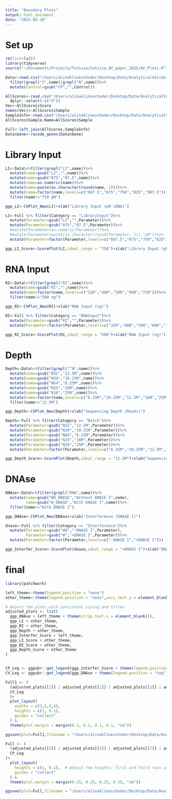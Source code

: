 ```yaml
---
title: "Boundary Plots"
output: html_document
date: "2025-02-18"
---
```


# Set up
```r
rm(list=ls())
library(tidyverse)
source("~/Documents/Projects/Tutivia/tutivia_AV_paper_2025/AV_Plots.R")

Data<-read.csv("/Users/alinaklineschoder/Desktop/Data/AnalyticalValidation/Data_AnalyticalValidation_Organized/CVs.csv")%>%
  filter(grepl("I",name)|grepl("N",name))%>%
  mutate(Control=gsub("CP","",Control))

AllScores<-read.csv("/Users/alinaklineschoder/Desktop/Data/AnalyticalValidation/Data_AnalyticalValidation_Organized/FinalScores.csv")%>%
  dplyr::select(-c("X"))
Vec<-AllScores$Score
names(Vec)<-AllScores$Sample
SampleInfo<-read.csv("/Users/alinaklineschoder/Desktop/Data/AnalyticalValidation/AVSampleKey.csv")
AllScores$Sample.Name=AllScores$Sample

Full<-left_join(AllScores,SampleInfo)
Data$Gene<-recode_genes(Data$Gene)
```

# Library Input
```r
LI<-Data%>%filter(grepl("LI",name))%>%
  mutate(name=gsub("LI","",name))%>%
  mutate(name=gsub("075","07.5",name))%>%
  mutate(name=as.numeric(name))%>%
  mutate(name=paste(as.character(round(name, 1))))%>%
  mutate(name=factor(name,levels=c("607.5","675","750","825","907.5")))%>%
  filter(name!="750 pM")

ggp_LI<-CVPlot_New(LI)+xlab("Library Input (pM cDNA)")

LI<-Full %>% filter(Category == "LibraryInput")%>%
  mutate(Parameter=gsub("LI","",Parameter))%>%
  mutate(Parameter=gsub("075","07.5",Parameter))%>%
  #mutate(Parameter=as.numeric(Parameter))%>%
  #mutate(Parameter=paste(as.character(round(Parameter, 1)),"pM"))%>%
  mutate(Parameter=factor(Parameter,levels=c("607.5","675","750","825","907.5")))

ggp_LI_Score<-ScorePlot(LI,ideal_range = "750")+xlab("Library Input (pM cDNA)")
```

# RNA Input
```r
RI<-Data%>%filter(grepl("RI",name))%>%
  mutate(name=gsub("RI","",name))%>%
  mutate(name=factor(name,levels=c("320","400","500","600","720")))%>%
  filter(name!="500 ng")

ggp_RI<-CVPlot_New(RI)+xlab("RNA Input (ng)")

RI<-Full %>% filter(Category == "RNAInput")%>%
  mutate(Parameter=gsub("RI","",Parameter))%>%
  mutate(Parameter=factor(Parameter,levels=c("320","400","500","600","720")))

ggp_RI_Score<-ScorePlot(RI,ideal_range = "500")+xlab("RNA Input (ng)")
```

# Depth
```r
Depth<-Data%>%filter(grepl("^N",name))%>%
  mutate(name=gsub("N32","12.5M",name))%>%
  mutate(name=gsub("N39","10.25M",name))%>%
  mutate(name=gsub("N64","6.25M",name))%>%
  mutate(name=gsub("N25","16M",name))%>%
  mutate(name=gsub("N16","25M",name))%>%
  mutate(name=factor(name,levels=c("6.25M","10.25M","12.5M","16M","25M")))%>%
  filter(name!="12.5M")

ggp_Depth<-CVPlot_New(Depth)+xlab("Sequencing Depth (Reads)")

Depth<-Full %>% filter(Category == "Batch")%>%
  mutate(Parameter=gsub("N32","12.5M",Parameter))%>%
  mutate(Parameter=gsub("N39","10.25M",Parameter))%>%
  mutate(Parameter=gsub("N64","6.25M",Parameter))%>%
  mutate(Parameter=gsub("N25","16M",Parameter))%>%
  mutate(Parameter=gsub("N16","25M",Parameter))%>%
  mutate(Parameter=factor(Parameter,levels=c("6.25M","10.25M","12.5M","16M","25M")))

ggp_Depth_Score<-ScorePlot(Depth,ideal_range = "12.5M")+xlab("Sequencing Depth (Reads)")
```

# DNAse
```r
DNAse<-Data%>%filter(grepl("DNA",name))%>%
  mutate(name=gsub("WO_DNASE","Without DNASE I",name),
         name=gsub("W_DNASE","With DNASE I",name))%>%
  filter(name!="With DNASE I")

ggp_DNAse<-CVPlot_New(DNAse)+xlab("Interference (DNASE I)")

dnase<-Full %>% filter(Category == "Interference")%>%
  mutate(Parameter=gsub("WO","-DNASE I",Parameter),
         Parameter=gsub("W","+DNASE I",Parameter))%>%
  mutate(Parameter=factor(Parameter,levels=c("-DNASE I","+DNASE I")))

ggp_Interfer_Score<-ScorePlot(dnase,ideal_range = "+DNASE I")+xlab("DNASE I")
```

# final
```r
library(patchwork)

left_theme<-theme(legend.position = "none")
other_theme<-theme(legend.position = "none",axis.text.y = element_blank(),axis.title.y = element_blank())

# Adjust the plots with consistent sizing and titles
adjusted_plots <- list(
  ggp_DNAse + left_theme + theme(strip.text.x = element_blank()),
  ggp_LI + other_theme,
  ggp_RI + other_theme,
  ggp_Depth + other_theme,
  ggp_Interfer_Score + left_theme,
  ggp_LI_Score + other_theme,
  ggp_RI_Score + other_theme,
  ggp_Depth_Score + other_theme
)


CP_Leg <- ggpubr::get_legend(ggp_Interfer_Score + theme(legend.position = "top"))
CV_Leg <- ggpubr::get_legend(ggp_DNAse + theme(legend.position = "top", legend.key.height = unit(1, "mm")))
```

```r
Full1 <- (
  (adjusted_plots[[1]] | adjusted_plots[[2]] | adjusted_plots[[3]] | adjusted_plots[[4]]) / 
  CV_Leg
  )+
  plot_layout(
    widths = c(1,5,5,4),
    heights = c(1, 0.1),
    guides = "collect"
  ) & 
  theme(plot.margin = margin(0.1, 0.1, 0.1, 0.1, "cm"))

ggsave(plot=Full1,filename = "/Users/alinaklineschoder/Desktop/Data/AnalyticalValidation/Data_AnalyticalValidation_Organized/Figures/Boundary_P1.png",bg="white",width = 10,height = 5)

Full <- (
  (adjusted_plots[[5]] | adjusted_plots[[6]] | adjusted_plots[[7]] | adjusted_plots[[8]]) / 
  CP_Leg
)+
  plot_layout(
    heights = c(1, 0.1),  # Adjust row heights: first and third rows are main plots, second and fourth are legends
    guides = "collect"
  ) & 
  theme(plot.margin = margin(0.25, 0.25, 0.25, 0.25, "cm"))

ggsave(plot=Full,filename = "/Users/alinaklineschoder/Desktop/Data/AnalyticalValidation/Data_AnalyticalValidation_Organized/Figures/Boundary_P2.png",bg="white",width = 10,height = 5)

```


